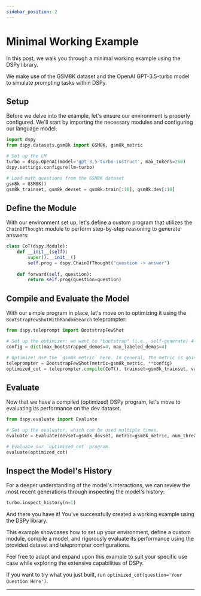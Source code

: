 ```yaml
---
sidebar_position: 2
---
```



# Minimal Working Example

In this post, we walk you through a minimal working example using the DSPy library. 

We make use of the GSM8K dataset and the OpenAI GPT-3.5-turbo model to simulate prompting tasks within DSPy.

## Setup

Before we delve into the example, let's ensure our environment is properly configured. We'll start by importing the necessary modules and configuring our language model:

```python
import dspy
from dspy.datasets.gsm8k import GSM8K, gsm8k_metric

# Set up the LM
turbo = dspy.OpenAI(model='gpt-3.5-turbo-instruct', max_tokens=250)
dspy.settings.configure(lm=turbo)

# Load math questions from the GSM8K dataset
gsm8k = GSM8K()
gsm8k_trainset, gsm8k_devset = gsm8k.train[:10], gsm8k.dev[:10]
```

## Define the Module

With our environment set up, let's define a custom program that utilizes the `ChainOfThought` module to perform step-by-step reasoning to generate answers:

```python
class CoT(dspy.Module):
    def __init__(self):
        super().__init__()
        self.prog = dspy.ChainOfThought("question -> answer")
    
    def forward(self, question):
        return self.prog(question=question)
```

## Compile and Evaluate the Model

With our simple program in place, let's move on to optimizing it using the `BootstrapFewShotWithRandomSearch` teleprompter:

```python
from dspy.teleprompt import BootstrapFewShot

# Set up the optimizer: we want to "bootstrap" (i.e., self-generate) 4-shot examples of our CoT program.
config = dict(max_bootstrapped_demos=4, max_labeled_demos=4)

# Optimize! Use the `gsm8k_metric` here. In general, the metric is going to tell the optimizer how well it's doing.
teleprompter = BootstrapFewShot(metric=gsm8k_metric, **config)
optimized_cot = teleprompter.compile(CoT(), trainset=gsm8k_trainset, valset=gsm8k_devset)
```

## Evaluate

Now that we have a compiled (optimized) DSPy program, let's move to evaluating its performance on the dev dataset.


```python
from dspy.evaluate import Evaluate

# Set up the evaluator, which can be used multiple times.
evaluate = Evaluate(devset=gsm8k_devset, metric=gsm8k_metric, num_threads=4, display_progress=True, display_table=0)

# Evaluate our `optimized_cot` program.
evaluate(optimized_cot)
```

## Inspect the Model's History

For a deeper understanding of the model's interactions, we can review the most recent generations through inspecting the model's history:

```python
turbo.inspect_history(n=1)
```

And there you have it! You've successfully created a working example using the DSPy library. 

This example showcases how to set up your environment, define a custom module, compile a model, and rigorously evaluate its performance using the provided dataset and teleprompter configurations. 

Feel free to adapt and expand upon this example to suit your specific use case while exploring the extensive capabilities of DSPy.

If you want to try what you just built, run `optimized_cot(question='Your Question Here')`.

***

<AuthorDetails name="Herumb Shandilya"/>
